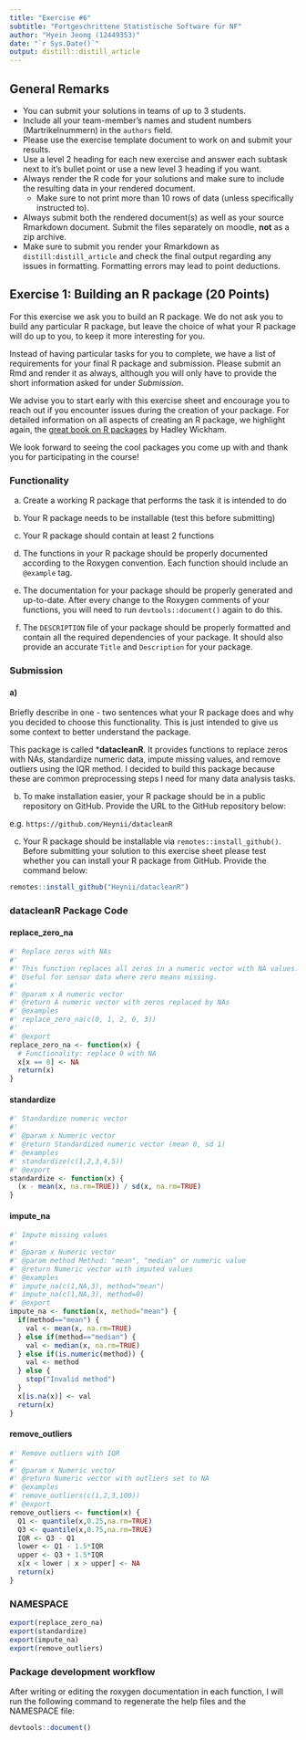 ```yaml
---
title: "Exercise #6"
subtitle: "Fortgeschrittene Statistische Software für NF"
author: "Hyein Jeong (12449353)"
date: "`r Sys.Date()`"
output: distill::distill_article
---
```


## General Remarks

-   You can submit your solutions in teams of up to 3 students.
-   Include all your team-member's names and student numbers
    (Martrikelnummern) in the `authors` field.
-   Please use the exercise template document to work on and submit your
    results.
-   Use a level 2 heading for each new exercise and answer each subtask
    next to it's bullet point or use a new level 3 heading if you want.
-   Always render the R code for your solutions and make sure to include
    the resulting data in your rendered document.
    -   Make sure to not print more than 10 rows of data (unless
        specifically instructed to).
-   Always submit both the rendered document(s) as well as your source
    Rmarkdown document. Submit the files separately on moodle, **not**
    as a zip archive.
-   Make sure to submit you render your Rmarkdown as
    `distill:distill_article` and check the final output regarding any
    issues in formatting. Formatting errors may lead to point
    deductions.

## Exercise 1: Building an R package (20 Points)

For this exercise we ask you to build an R package. We do not ask you to
build any particular R package, but leave the choice of what your R
package will do up to you, to keep it more interesting for you.

Instead of having particular tasks for you to complete, we have a list
of requirements for your final R package and submission. Please submit
an Rmd and render it as always, although you will only have to provide
the short information asked for under *Submission*.

We advise you to start early with this exercise sheet and encourage you
to reach out if you encounter issues during the creation of your
package. For detailed information on all aspects of creating an R
package, we highlight again, the [great book on R
packages](https://r-pkgs.org/) by Hadley Wickham.

We look forward to seeing the cool packages you come up with and thank
you for participating in the course!

### Functionality

a)  Create a working R package that performs the task it is intended to
    do

b)  Your R package needs to be installable (test this before submitting)

c)  Your R package should contain at least 2 functions

d)  The functions in your R package should be properly documented
    according to the Roxygen convention. Each function should include an
    `@example` tag.

e)  The documentation for your package should be properly generated and
    up-to-date. After every change to the Roxygen comments of your
    functions, you will need to run `devtools::document()` again to do
    this.

f)  The `DESCRIPTION` file of your package should be properly formatted
    and contain all the required dependencies of your package. It should
    also provide an accurate `Title` and `Description` for your package.

### Submission

#### a)  
Briefly describe in one - two sentences what your R package does and why you decided to choose this functionality. This is just intended to give us some context to better understand the package.

This package is called ***datacleanR**. It provides functions to replace zeros with NAs, standardize numeric data, impute missing values, and remove outliers using the IQR method. I decided to build this package because these are common preprocessing steps I need for many data analysis tasks.

b)  To make installation easier, your R package should be in a public
    repository on GitHub. Provide the URL to the GitHub repository
    below:

e.g. `https://github.com/Heynii/datacleanR`

c)  Your R package should be installable via
    `remotes::install_github()`. Before submitting your solution to this
    exercise sheet please test whether you can install your R package
    from GitHub. Provide the command below:

```r
remotes::install_github("Heynii/datacleanR")
```

### datacleanR Package Code

#### replace_zero_na

``` r
#' Replace zeros with NAs
#'
#' This function replaces all zeros in a numeric vector with NA values. 
#' Useful for sensor data where zero means missing.
#'
#' @param x A numeric vector
#' @return A numeric vector with zeros replaced by NAs
#' @examples
#' replace_zero_na(c(0, 1, 2, 0, 3))
#'
#' @export
replace_zero_na <- function(x) {
  # Functionality: replace 0 with NA
  x[x == 0] <- NA
  return(x)
}
```

#### standardize

``` r
#' Standardize numeric vector
#'
#' @param x Numeric vector
#' @return Standardized numeric vector (mean 0, sd 1)
#' @examples
#' standardize(c(1,2,3,4,5))
#' @export
standardize <- function(x) {
  (x - mean(x, na.rm=TRUE)) / sd(x, na.rm=TRUE)
}
```

#### impute_na

``` r
#' Impute missing values
#'
#' @param x Numeric vector
#' @param method Method: "mean", "median" or numeric value
#' @return Numeric vector with imputed values
#' @examples
#' impute_na(c(1,NA,3), method="mean")
#' impute_na(c(1,NA,3), method=0)
#' @export
impute_na <- function(x, method="mean") {
  if(method=="mean") {
    val <- mean(x, na.rm=TRUE)
  } else if(method=="median") {
    val <- median(x, na.rm=TRUE)
  } else if(is.numeric(method)) {
    val <- method
  } else {
    stop("Invalid method")
  }
  x[is.na(x)] <- val
  return(x)
}
```

#### remove_outliers

``` r
#' Remove outliers with IQR
#'
#' @param x Numeric vector
#' @return Numeric vector with outliers set to NA
#' @examples
#' remove_outliers(c(1,2,3,100))
#' @export
remove_outliers <- function(x) {
  Q1 <- quantile(x,0.25,na.rm=TRUE)
  Q3 <- quantile(x,0.75,na.rm=TRUE)
  IQR <- Q3 - Q1
  lower <- Q1 - 1.5*IQR
  upper <- Q3 + 1.5*IQR
  x[x < lower | x > upper] <- NA
  return(x)
}
```

### NAMESPACE

```r
export(replace_zero_na)
export(standardize)
export(impute_na)
export(remove_outliers)
```

### Package development workflow

After writing or editing the roxygen documentation in each function, I will run the following command to regenerate the help files and the NAMESPACE file:


```r
devtools::document()
```

